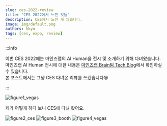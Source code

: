 ```yaml
---
slug: ces-2022-review
title: "CES 2022에서 느낀 것들"
description: CES에서 느낀 게 많습니다.
image: img/default.png
authors: hkyu
tags: [ces, expo, review]
---
```




:::info

이번 CES 2022에는 마인즈랩의 AI Human을 전시 및 소개하기 위해 다녀왔습니다.  
마인즈랩 AI Human 전시에 대한 내용은 [마인즈랩 Brain팀 Tech Blog](https://mindslab-ai.github.io)에서 확인하실 수 있습니다.  
본 포스트에서는 그냥 CES 다녀온 리뷰를 쓰겠습니다😎

:::

<img className={styles.figCenter} src={figVegasStart} alt="figure1_vegas" />

제가 어떻게 하다 보니 CES에 다녀 왔어요.

<img className={styles.figCenter} src={figCes} alt="figure2_ces" />

<img className={styles.figCenter} src={figBooth} alt="figure3_booth" />

<img className={styles.figCenter} src={figVegasEnd} alt="figure4_vegas" />
